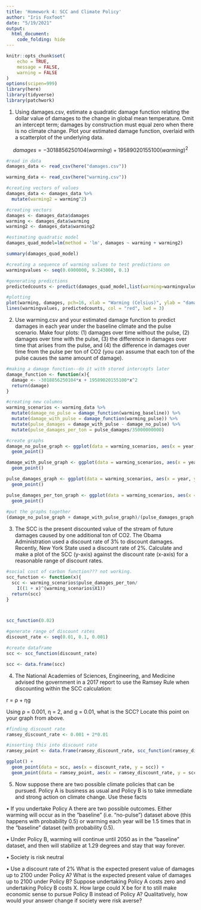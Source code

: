```yaml
---
title: 'Homework 4: SCC and Climate Policy'
author: "Iris Foxfoot"
date: "5/19/2021"
output: 
  html_document:
    code_folding: hide
---
```


```r
knitr::opts_chunk$set(
	echo = TRUE,
	message = FALSE,
	warning = FALSE
)
options(scipen=999)
library(here)
library(tidyverse)
library(patchwork)
```

1. Using damages.csv, estimate a quadratic damage function relating the dollar value of damages to the change in global mean temperature. Omit an intercept term; damages by construction must equal zero when there is no climate change. Plot your estimated damage function, overlaid with a scatterplot of the underlying data.

$$ damages = -3018856250104(warming) + 19589020155100(warming)^2$$
```r
#read in data
damages_data <- read_csv(here("damages.csv"))

warming_data <- read_csv(here("warming.csv"))

#creating vectors of values
damages_data <- damages_data %>% 
  mutate(warming2 = warming^2)

#creating vectors
damages <- damages_data$damages
warming <- damages_data$warming
warming2 <- damages_data$warming2

#estimating quadratic model
damages_quad_model=lm(method = 'lm', damages ~ warming + warming2)

summary(damages_quad_model)

#creating a sequence of warming values to test predictions on
warmingvalues <- seq(0.6900000, 9.243000, 0.1)

#generating predictions
predictedcounts <- predict(damages_quad_model,list(warming=warmingvalues, warming2=warmingvalues^2))

#plotting
plot(warming, damages, pch=16, xlab = "Warming (Celsius)", ylab = "damage in $", cex.lab = 1.3, col = "blue");
lines(warmingvalues, predictedcounts, col = "red", lwd = 3)
```

2. Use warming.csv and your estimated damage function to predict damages in each year under the baseline climate and the pulse scenario. Make four plots: (1) damages over time without the pulse, (2) damages over time with the pulse, (3) the difference in damages over time that arises from the pulse, and (4) the difference in damages over time from the pulse per ton of
CO2 (you can assume that each ton of the pulse causes the same amount of damage).

```r
#making a damage function--do it with stored intercepts later
damage_function <- function(x){
  damage <- -3018856250104*x + 19589020155100*x^2
  return(damage)
}

#creating new columns
warming_scenarios <- warming_data %>% 
  mutate(damage_no_pulse = damage_function(warming_baseline)) %>% 
  mutate(damage_with_pulse = damage_function(warming_pulse)) %>% 
  mutate(pulse_damages = damage_with_pulse - damage_no_pulse) %>% 
  mutate(pulse_damages_per_ton = pulse_damages/35000000000)

#create graphs
damage_no_pulse_graph <- ggplot(data = warming_scenarios, aes(x = year, y = damage_no_pulse)) +
  geom_point()

damage_with_pulse_graph <- ggplot(data = warming_scenarios, aes(x = year, y = damage_with_pulse)) +
  geom_point()

pulse_damages_graph <- ggplot(data = warming_scenarios, aes(x = year, y = pulse_damages)) +
  geom_point()

pulse_damages_per_ton_graph <- ggplot(data = warming_scenarios, aes(x = year, y = pulse_damages_per_ton)) +
  geom_point()
 
#put the graphs together
(damage_no_pulse_graph + damage_with_pulse_graph)/(pulse_damages_graph + pulse_damages_per_ton_graph)
```

3. The SCC is the present discounted value of the stream of future damages caused by one additional ton of CO2. The Obama Administration used a discount rate of 3% to discount damages. Recently, New York State used a discount rate of 2%. Calculate and make a plot of the SCC (y-axis) against the discount rate (x-axis) for a reasonable range of discount rates.


```r
#social cost of carbon function??? not working.
scc_function <- function(x){
  scc <- warming_scenarios$pulse_damages_per_ton/
    I((1 + x)^(warming_scenarios$X1))
  return(scc)
}



scc_function(0.02)

#generate range of discount rates
discount_rate <- seq(0.01, 0.1, 0.001)

#create dataframe
scc <- scc_function(discount_rate)

scc <- data.frame(scc)
```

4. The National Academies of Sciences, Engineering, and Medicine advised the government in a 2017 report to use the Ramsey Rule when discounting within the SCC calculation:

r = ρ + ηg

Using ρ = 0.001, η = 2, and g = 0.01, what is the SCC? Locate this point on your graph from above.

```r
#finding discount rate
ramsey_discount_rate <- 0.001 + 2*0.01

#inserting this into discount rate
ramsey_point <- data.frame(ramsey_discount_rate, scc_function(ramsey_discount_rate))

ggplot() +
  geom_point(data = scc, aes(x = discount_rate, y = scc)) +
  geom_point(data = ramsey_point, aes(x = ramsey_discount_rate, y = scc_function.ramsey_discount_rate., color = "red", size = 1))#
```

5. Now suppose there are two possible climate policies that can be pursued. Policy A is business as usual and Policy B is to take immediate and strong action on climate change. Use these facts

• If you undertake Policy A there are two possible outcomes. Either warming will occur as in the “baseline” (i.e. “no-pulse”) dataset above (this happens with probability 0.5) or warming each year will be 1.5 times that in the “baseline” dataset (with probability 0.5).

• Under Policy B, warming will continue until 2050 as in the “baseline” dataset, and then will stabilize at 1.29 degrees and stay that way forever.

• Society is risk neutral

• Use a discount rate of 2% What is the expected present value of damages up to 2100 under Policy A? What is the expected present value of damages up to 2100 under Policy B? Suppose undertaking Policy A costs zero and undertaking Policy B costs X. How large could X be for it to still make economic sense to pursue Policy B instead of Policy A? Qualitatively, how would your answer change if society were risk averse?


